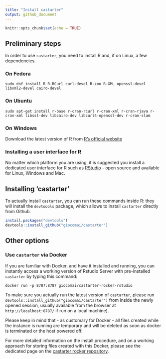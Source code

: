 ```yaml
---
title: "Install castarter"
output: github_document
---
```


```r
knitr::opts_chunk$set(echo = TRUE)
```

## Preliminary steps
In order to use `castarter`, you need to install R and, if on Linux, a few dependencies. 

### On Fedora
```install
sudo dnf install R R-RCurl curl-devel R-zoo R-XML openssl-devel libxml2-devel cairo-devel
```
### On Ubuntu
```install
sudo apt-get install r-base r-cran-rcurl r-cran-xml r-cran-rjava r-cran-xml libssl-dev libcairo-dev libcurl4-openssl-dev r-cran-slam
```
### On Windows
Download the latest version of R from [R's official website]( https://www.r-project.org/{https://www.r-project.org/)

### Installing a user interface for R
No matter which platform you are using, it is suggested you install a dedicated user interface for R such as [RStudio](https://www.rstudio.com/products/rstudio/download/) - open source and available for Linux, Windows and Mac. 

## Installing 'castarter'
To actually install `castarter`, you can run these commands inside R: they will install the `devtoools` package, which allows to install `castarter` directly from Github.

```r
install.packages("devtools")
devtools::install_github("giocomai/castarter")
```

## Other options

### Use `castarter` via Docker
If you are familiar with Docker, and have it installed and running, you can instantly access a working version of Rstudio Server with pre-installed `castarter` by typing this command:
```installing
docker run -p 8787:8787 giocomai/castarter-rocker-rstudio
```
To make sure you actually run the latest version of `castarter`, please run `devtools::install_github("giocomai/castarter")` from inside the newly opened session, usually available from the browser at `http://localhost:8787/` if run on a local machine). 

Please keep in mind that - as customary for Docker - all files created while the instance is running are temporary and will be deleted as soon as docker is terminated or the host powered off.

For more detailed information on the install procedure, and on a working approach for storing files created with this Docker, please see the dedicated page on the [castarter rocker repository](https://github.com/giocomai/castarter-rocker/tree/master/rstudio).

